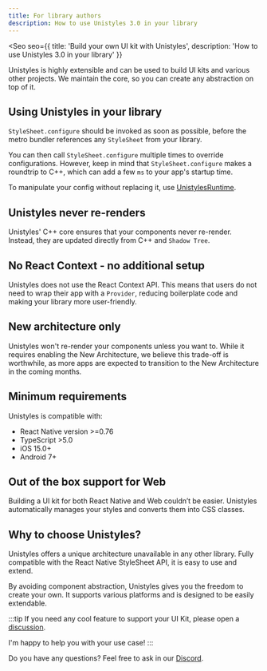 ```yaml
---
title: For library authors
description: How to use Unistyles 3.0 in your library
---
```



<Seo
    seo={{
        title: 'Build your own UI kit with Unistyles',
        description: 'How to use Unistyles 3.0 in your library'
    }}
>

Unistyles is highly extensible and can be used to build UI kits and various other projects. We maintain the core, so you can create any abstraction on top of it.

## Using Unistyles in your library

`StyleSheet.configure` should be invoked as soon as possible, before the metro bundler references any `StyleSheet` from your library.

You can then call `StyleSheet.configure` multiple times to override configurations.
However, keep in mind that `StyleSheet.configure` makes a roundtrip to C++, which can add a few `ms` to your app's startup time.

To manipulate your config without replacing it, use [UnistylesRuntime](/v3/references/unistyles-runtime/).

## Unistyles never re-renders

Unistyles' C++ core ensures that your components never re-render. Instead, they are updated directly from C++ and `Shadow Tree`.

## No React Context - no additional setup

Unistyles does not use the React Context API. This means that users do not need to wrap their app with a `Provider`,
reducing boilerplate code and making your library more user-friendly.

## New architecture only

Unistyles won't re-render your components unless you want to. While it requires enabling the New Architecture, we believe this trade-off is worthwhile, as more apps are expected to transition to the New Architecture in the coming months.

## Minimum requirements

Unistyles is compatible with:
- React Native version >=0.76
- TypeScript >5.0
- iOS 15.0+
- Android 7+

## Out of the box support for Web

Building a UI kit for both React Native and Web couldn’t be easier. Unistyles automatically manages your styles and converts them into CSS classes.

## Why to choose Unistyles?

Unistyles offers a unique architecture unavailable in any other library. Fully compatible with the React Native StyleSheet API, it is easy to use and extend.

By avoiding component abstraction, Unistyles gives you the freedom to create your own. It supports various platforms and is designed to be easily extendable.

:::tip
If you need any cool feature to support your UI Kit, please open a [discussion](https://github.com/jpudysz/react-native-unistyles/discussions).

I'm happy to help you with your use case!
:::

Do you have any questions? Feel free to ask in our [Discord](https://discord.gg/akGHf27P4C).

</Seo>
